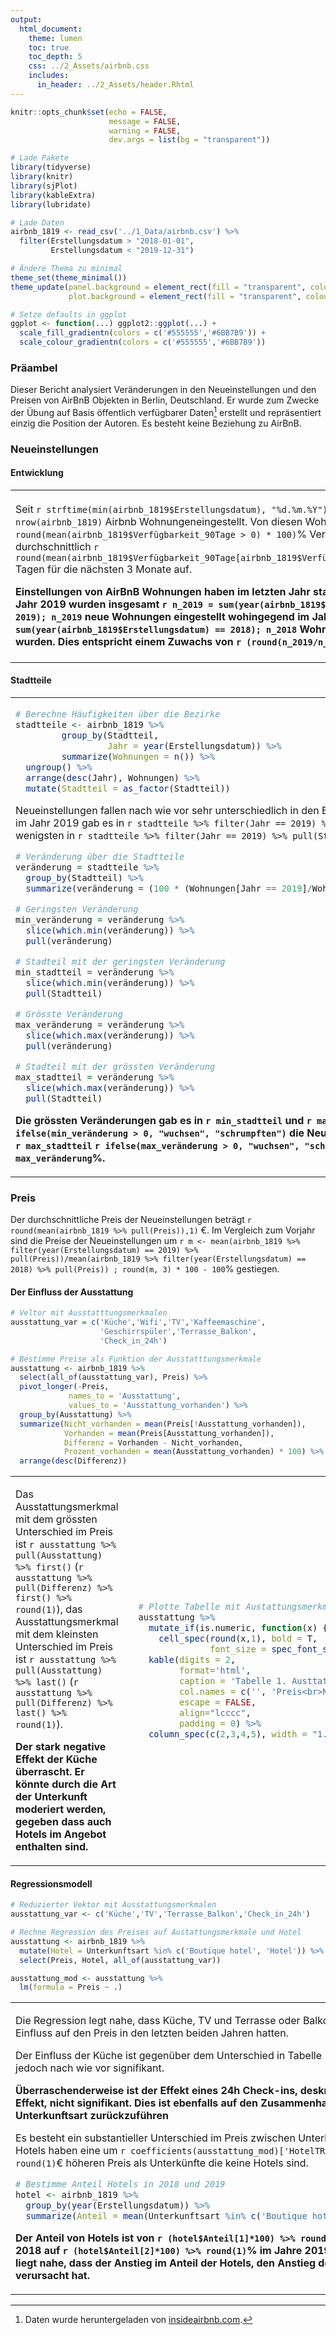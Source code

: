 ```yaml
---
output:
  html_document:
    theme: lumen
    toc: true
    toc_depth: 5
    css: ../2_Assets/airbnb.css
    includes:
      in_header: ../2_Assets/header.Rhtml
---
```


```r
knitr::opts_chunk$set(echo = FALSE, 
                      message = FALSE, 
                      warning = FALSE, 
                      dev.args = list(bg = "transparent"))

# Lade Pakete
library(tidyverse)
library(knitr)
library(sjPlot)
library(kableExtra)
library(lubridate)

# Lade Daten
airbnb_1819 <- read_csv('../1_Data/airbnb.csv') %>% 
  filter(Erstellungsdatum > "2018-01-01", 
         Erstellungsdatum < "2019-12-31")

# Ändere Thema zu minimal
theme_set(theme_minimal())
theme_update(panel.background = element_rect(fill = "transparent", colour = NA),
             plot.background = element_rect(fill = "transparent", colour = NA))

# Setze defaults in ggplot
ggplot <- function(...) ggplot2::ggplot(...) + 
  scale_fill_gradientn(colors = c('#555555','#6BB7B9')) + 
  scale_colour_gradientn(colors = c('#555555','#6BB7B9'))

```

### Präambel

Dieser Bericht analysiert Veränderungen in den Neueinstellungen und den Preisen von AirBnB Objekten in Berlin, Deutschland. Er wurde zum Zwecke der Übung auf Basis öffentlich verfügbarer Daten^[Daten wurde heruntergeladen von [insideairbnb.com](http://insideairbnb.com/get-the-data.html).] erstellt und repräsentiert einzig die Position der Autoren. Es besteht keine Beziehung zu AirBnB.   

### Neueinstellungen

#### Entwicklung

<table>
  <col width = 40%>
  <col width = 10%>
  <col width = 50%>
  <tr>
  <td>
  
Seit `r strftime(min(airbnb_1819$Erstellungsdatum), "%d.%m.%Y")` wurden in Berlin `r nrow(airbnb_1819)` Airbnb Wohnungeneingestellt. Von diesen Wohnungn weisen aktuell `r round(mean(airbnb_1819$Verfügbarkeit_90Tage > 0) * 100)`% Verfügbarkeiten von durchschnittlich `r round(mean(airbnb_1819$Verfügbarkeit_90Tage[airbnb_1819$Verfügbarkeit_90Tage>0]),1)` Tagen für die nächsten 3 Monate auf.

**Einstellungen von AirBnB Wohnungen haben im letzten Jahr stark zugenommen. Im Jahr 2019 wurden insgesamt `r n_2019 = sum(year(airbnb_1819$Erstellungsdatum) == 2019); n_2019` neue Wohnungen eingestellt wohingegend im Jahr 2018 nur `r n_2018 = sum(year(airbnb_1819$Erstellungsdatum) == 2018); n_2018` Wohnungen eingestellt wurden. Dies entspricht einem Zuwachs von `r (round(n_2019/n_2018, 2) - 1)*100`%.**
  
  </td>
  <td>
  
  </td>
  <td>

```r

# Plotte Häufigkeiten
ggplot(airbnb_1819 %>% 
         group_by(Jahr = year(Erstellungsdatum), 
                  Monat_tmp = month(Erstellungsdatum)) %>% 
         summarize(
           Monat = as_factor(paste(first(Jahr), first(Monat_tmp), sep = '-')),
           Wohnungen = n()), 
       aes(x = Monat, y = Wohnungen, fill = Jahr)) + 
  geom_bar(stat = 'identity', position = 'dodge') + 
  theme(legend.position = 'none',
        axis.text.x = element_text(angle = 45, hjust = 1)) 

# Ergänze caption
cap = "<center>Figure 1. Neueinstellungen pro Monat.</center>"

```

  </td>
  </tr>
</table>

#### Stadtteile

<table>
<col width = 40%>
<col width = 10%>
<col width = 50%>
<tr>
  <td>

```r
# Berechne Häufigkeiten über die Bezirke
stadtteile <- airbnb_1819 %>% 
         group_by(Stadtteil, 
                  Jahr = year(Erstellungsdatum)) %>% 
         summarize(Wohnungen = n()) %>% 
  ungroup() %>% 
  arrange(desc(Jahr), Wohnungen) %>% 
  mutate(Stadtteil = as_factor(Stadtteil))
```

Neueinstellungen fallen nach wie vor sehr unterschiedlich in den Bezirke aus. Die meisten Neueinstellungen im Jahr 2019 gab es in `r stadtteile %>% filter(Jahr == 2019) %>% pull(Stadtteil) %>% last()`, die wenigsten in `r stadtteile %>% filter(Jahr == 2019) %>% pull(Stadtteil) %>% first()`.   
 
```r
# Veränderung über die Stadtteile
veränderung = stadtteile %>% 
  group_by(Stadtteil) %>% 
  summarize(veränderung = (100 * (Wohnungen[Jahr == 2019]/Wohnungen[Jahr == 2018] - 1)) %>% round(1))

# Geringsten Veränderung
min_veränderung = veränderung %>% 
  slice(which.min(veränderung)) %>% 
  pull(veränderung)

# Stadteil mit der geringsten Veränderung
min_stadtteil = veränderung %>% 
  slice(which.min(veränderung)) %>% 
  pull(Stadtteil)

# Grösste Veränderung
max_veränderung = veränderung %>% 
  slice(which.max(veränderung)) %>% 
  pull(veränderung)

# Stadteil mit der grössten Veränderung
max_stadtteil = veränderung %>% 
  slice(which.max(veränderung)) %>% 
  pull(Stadtteil)
```

**Die grössten Veränderungen gab es in `r min_stadtteil` und `r max_stadtteil`. In `r min_stadtteil` `r ifelse(min_veränderung > 0, "wuchsen", "schrumpften")` die Neueinstellungen um `r min_veränderung`%, in `r max_stadtteil` `r ifelse(max_veränderung > 0, "wuchsen", "schrumpften")` die Neueinstellungen um `r max_veränderung`%.**


  </td>
  <td>
  </td>
  <td>

```r
# Plotte Häufigkeieten der Stadtteile
ggplot(stadtteile, 
       aes(y = Stadtteil, x = Wohnungen, group = Jahr, fill = Jahr)) + 
  geom_bar(stat = 'identity', position = 'dodge') + 
  theme(legend.position = 'none') + labs(y='')

# Ergänze caption
cap = "<center>Figure 2. Neueinstellungen pro Bezirk</center>"
```

  </td>
  </tr>
</table>

### Preis

Der durchschnittliche Preis der Neueinstellungen beträgt `r round(mean(airbnb_1819 %>% pull(Preis)),1)` €. Im Vergleich zum Vorjahr sind die Preise der Neueinstellungen um `r m <- mean(airbnb_1819 %>% filter(year(Erstellungsdatum) == 2019) %>% pull(Preis))/mean(airbnb_1819 %>% filter(year(Erstellungsdatum) == 2018) %>% pull(Preis)) ; round(m, 3) * 100 - 100`% gestiegen.

#### Der Einfluss der Ausstattung

```r
# Veltor mit Ausstatttungsmerkmalen
ausstattung_var = c('Küche','Wifi','TV','Kaffeemaschine',
                    'Geschirrspüler','Terrasse_Balkon',
                    'Check_in_24h')

# Bestimme Preise als Funktion der Ausstatttungsmerkmale
ausstattung <- airbnb_1819 %>% 
  select(all_of(ausstattung_var), Preis) %>%
  pivot_longer(-Preis,
             names_to = 'Ausstattung',
             values_to = 'Ausstattung_vorhanden') %>% 
  group_by(Ausstattung) %>% 
  summarize(Nicht_vorhanden = mean(Preis[!Ausstattung_vorhanden]),
            Vorhanden = mean(Preis[Ausstattung_vorhanden]),
            Differenz = Vorhanden - Nicht_vorhanden, 
            Prozent_vorhanden = mean(Ausstattung_vorhanden) * 100) %>% 
  arrange(desc(Differenz)) 
```

<table width=100%>
<col width = 25%>
<col width = 10%>
<col width = 65%>
<tr>
  <td>
  
Das Ausstattungsmerkmal mit dem grössten Unterschied im Preis ist `r ausstattung %>% pull(Ausstattung) %>% first()` (`r ausstattung %>% pull(Differenz) %>% first() %>% round(1)`), das Ausstattungsmerkmal mit dem kleinsten Unterschied im Preis ist `r ausstattung %>% pull(Ausstattung) %>% last()` (`r ausstattung %>% pull(Differenz) %>% last() %>% round(1)`). 
  
<b>Der stark negative Effekt der Küche überrascht. Er könnte durch die Art der Unterkunft moderiert werden, gegeben dass auch Hotels im Angebot enthalten sind.</b>  
  
  </td>
  <td>
  </td>
  <td>

```r
# Plotte Tabelle mit Austattungsmerkmalen
ausstattung %>% 
  mutate_if(is.numeric, function(x) {
    cell_spec(round(x,1), bold = T, 
              font_size = spec_font_size(x, begin=10, end=16))}) %>%
  kable(digits = 2,
        format='html', 
        caption = 'Tabelle 1. Austtatung und Einfluss auf den Preis', 
        col.names = c('', 'Preis<br>Nicht-vorh.', 'Preis<br>vorh.','Differenz','Prozent<br>vorh.'),
        escape = FALSE,
        align="lcccc",
        padding = 0) %>% 
  column_spec(c(2,3,4,5), width = "1.2in") 
```

  </td>
  </tr>
</table>

#### Regressionsmodell

```r
# Reduzierter Vektor mit Ausstattungsmerkmalen
ausstattung_var <- c('Küche','TV','Terrasse_Balkon','Check_in_24h')

# Rechne Regression des Preises auf Austattungsmerkmale und Hotel
ausstattung <- airbnb_1819 %>% 
  mutate(Hotel = Unterkunftsart %in% c('Boutique hotel', 'Hotel')) %>% 
  select(Preis, Hotel, all_of(ausstattung_var)) 

ausstattung_mod <- ausstattung %>% 
  lm(formula = Preis ~ .)
```

<table width=100%>
<col width = 50%>
<col width = 10%>
<col width = 40%>
<tr>
  <td>
  
Die Regression legt nahe, dass Küche, TV und Terrasse oder Balkon den grössten Einfluss auf den Preis in den letzten beiden Jahren hatten. 
  
Der Einfluss der Küche ist gegenüber dem Unterschied in Tabelle 1 gesunken, jedoch nach wie vor signifikant. 
  
<b>Überraschenderweise ist der Effekt eines 24h Check-ins, deskriptiv der grösste Effekt, nicht signifikant. Dies ist ebenfalls auf den Zusammenhang zur Unterkunftsart zurückzuführen</b>
  
Es besteht ein substantieller Unterschied im Preis zwischen Unterkunftsarten. Hotels haben eine um `r coefficients(ausstattung_mod)['HotelTRUE'] %>% round(1)`€ höheren Preis als Unterkünfte die keine Hotels sind.  
  
```r
# Bestimme Anteil Hotels in 2018 und 2019
hotel <- airbnb_1819 %>% 
  group_by(year(Erstellungsdatum)) %>% 
  summarize(Anteil = mean(Unterkunftsart %in% c('Boutique hotel', 'Hotel'))) 
```

<b>Der Anteil von Hotels ist von `r (hotel$Anteil[1]*100) %>% round(1)`% im Jahre 2018 auf `r (hotel$Anteil[2]*100) %>% round(1)`% im Jahre 2019 gestiegen. Es liegt nahe, dass der Anstieg im Anteil der Hotels, den Anstieg der Objektpreise verursacht hat. 

  
  </td>
  <td>
  </td>
  <td>

```r
# Tabelle mit ergebnissen der Regression
tab_model(ausstattung_mod,
          pred.labels = c('Achsenabschnitt', names(ausstattung)[-1]),
          title = 'Table 2. Regression des Preises auf die Ausstattung.',
          CSS = list(css.caption = "font-weight:500", 
                     css.table = "width: auto; margin-right: 0px;margin-left: auto;"))
```

  </td>
  </tr>
</table>
